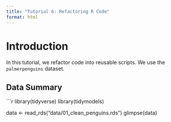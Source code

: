 ```yaml
---
title: "Tutorial 6: Refactoring R Code"
format: html
---
```


# Introduction

In this tutorial, we refactor code into reusable scripts. We use the `palmerpenguins` dataset.

## Data Summary

```r
library(tidyverse)
library(tidymodels)

data <- read_rds("data/01_clean_penguins.rds")
glimpse(data)

